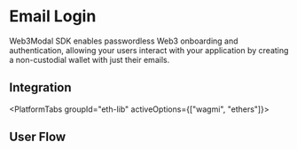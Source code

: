


# Email Login

Web3Modal SDK enables passwordless Web3 onboarding and authentication, allowing your users interact with your application by creating a non-custodial wallet with just their emails.

<EmailAlert />

## Integration

<PlatformTabs groupId="eth-lib" activeOptions={["wagmi", "ethers"]}>
<PlatformTabItem value="wagmi">

<WagmiImplementation />

</PlatformTabItem>
<PlatformTabItem value="ethers">

<EthersImplementation />

</PlatformTabItem>
</PlatformTabs>

## User Flow

<UserFlow/>